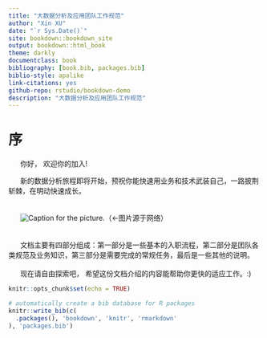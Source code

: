 ```yaml
--- 
title: "大数据分析及应用团队工作规范"
author: "Xin XU"
date: "`r Sys.Date()`"
site: bookdown::bookdown_site
output: bookdown::html_book
theme: darkly
documentclass: book
bibliography: [book.bib, packages.bib]
biblio-style: apalike
link-citations: yes
github-repo: rstudio/bookdown-demo
description: "大数据分析及应用团队工作规范"
---
```


# 序

&nbsp;&nbsp;&nbsp;&nbsp;&nbsp;&nbsp;你好， 欢迎你的加入!  

&nbsp;&nbsp;&nbsp;&nbsp;&nbsp;&nbsp;新的数据分析旅程即将开始，预祝你能快速用业务和技术武装自己，一路披荆斩棘，在明动快速成长。  
<br>  
&nbsp;&nbsp;&nbsp;&nbsp;&nbsp;&nbsp;![Caption for the picture.](C:/Users/XuX/Desktop/bookdown-demo-master/cool-car.gif)（←图片源于网络）  
<br>  
&nbsp;&nbsp;&nbsp;&nbsp;&nbsp;&nbsp;文档主要有四部分组成：第一部分是一些基本的入职流程，第二部分是团队各类规范及业务知识，第三部分是需要完成的常规任务，最后是一些其他的说明。  
<br>
&nbsp;&nbsp;&nbsp;&nbsp;&nbsp;&nbsp;现在请自由探索吧， 希望这份文档介绍的内容能帮助你更快的适应工作。:)


```r
knitr::opts_chunk$set(echo = TRUE)
```



```r
# automatically create a bib database for R packages
knitr::write_bib(c(
  .packages(), 'bookdown', 'knitr', 'rmarkdown'
), 'packages.bib')
```
